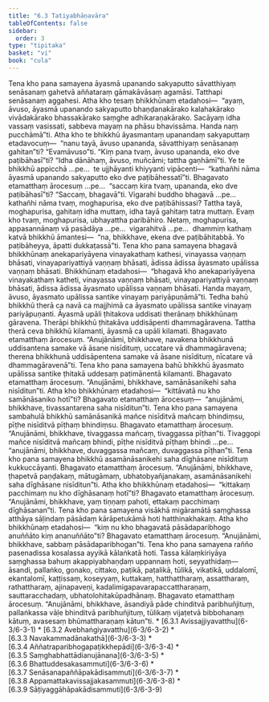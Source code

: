 ```yaml
---
title: "6.3 Tatiyabhāṇavāra"
tableOfContents: false
sidebar:
  order: 3
type: "tipitaka"
basket: "vi"
book: "cula"
---
```



<DynamicBreadcrumb />

<Division number="319" book="cula" bookNo="4" page="318">

<Paragraph number="1376" book="cula">
Tena kho pana samayena āyasmā upanando sakyaputto sāvatthiyaṃ senāsanaṃ gahetvā aññataraṃ gāmakāvāsaṃ agamāsi. Tatthapi senāsanaṃ aggahesi. Atha kho tesaṃ bhikkhūnaṃ etadahosi—  “ayaṃ, āvuso, āyasmā upanando sakyaputto bhaṇḍanakārako kalahakārako vivādakārako bhassakārako saṃghe adhikaraṇakārako. Sacāyaṃ idha vassaṃ vasissati, sabbeva mayaṃ na phāsu bhavissāma. Handa naṃ pucchāmā”ti. Atha kho te bhikkhū āyasmantaṃ upanandaṃ sakyaputtaṃ etadavocuṃ—  “nanu tayā, āvuso upananda, sāvatthiyaṃ senāsanaṃ gahitan”ti? “Evamāvuso”ti. “Kiṃ pana tvaṃ, āvuso upananda, eko dve paṭibāhasī”ti? “Idha dānāhaṃ, āvuso, muñcāmi; tattha gaṇhāmī”ti.


</Paragraph>

<Paragraph number="1377" book="cula">
Ye te bhikkhū appicchā …pe…  te ujjhāyanti khiyyanti vipācenti—  “kathañhi nāma āyasmā upanando sakyaputto eko dve paṭibāhessatī”ti. Bhagavato etamatthaṃ ārocesuṃ …pe…  “saccaṃ kira tvaṃ, upananda, eko dve paṭibāhasī”ti? “Saccaṃ, bhagavā”ti. Vigarahi buddho bhagavā …pe…  kathañhi nāma tvaṃ, moghapurisa, eko dve paṭibāhissasi? Tattha tayā, moghapurisa, gahitaṃ idha muttaṃ, idha tayā gahitaṃ tatra muttaṃ. Evaṃ kho tvaṃ, moghapurisa, ubhayattha paribāhiro. Netaṃ, moghapurisa, appasannānaṃ vā pasādāya …pe…  vigarahitvā …pe…  dhammiṃ kathaṃ katvā bhikkhū āmantesi—  “na, bhikkhave, ekena dve paṭibāhitabbā. Yo paṭibāheyya, āpatti dukkaṭassā”ti.


</Paragraph>

</Division>
<Division number="320" book="cula" bookNo="4" page="319">

<Paragraph number="1378" book="cula">
Tena kho pana samayena bhagavā bhikkhūnaṃ anekapariyāyena vinayakathaṃ kathesi, vinayassa vaṇṇaṃ bhāsati, vinayapariyattiyā vaṇṇaṃ bhāsati, ādissa ādissa āyasmato upālissa vaṇṇaṃ bhāsati. Bhikkhūnaṃ etadahosi—  “bhagavā kho anekapariyāyena vinayakathaṃ katheti, vinayassa vaṇṇaṃ bhāsati, vinayapariyattiyā vaṇṇaṃ bhāsati, ādissa ādissa āyasmato upālissa vaṇṇaṃ bhāsati. Handa mayaṃ, āvuso, āyasmato upālissa santike vinayaṃ pariyāpuṇāmā”ti. Tedha bahū bhikkhū therā ca navā ca majjhimā ca āyasmato upālissa santike vinayaṃ pariyāpuṇanti. Āyasmā upāli ṭhitakova uddisati therānaṃ bhikkhūnaṃ gāravena. Therāpi bhikkhū ṭhitakāva uddisāpenti dhammagāravena. Tattha therā ceva bhikkhū kilamanti, āyasmā ca upāli kilamati. Bhagavato etamatthaṃ ārocesuṃ. “Anujānāmi, bhikkhave, navakena bhikkhunā uddisantena samake vā āsane nisīdituṃ, uccatare vā dhammagāravena; therena bhikkhunā uddisāpentena samake vā āsane nisīdituṃ, nīcatare vā dhammagāravenā”ti.


</Paragraph>

<Paragraph number="1379" book="cula">
Tena kho pana samayena bahū bhikkhū āyasmato upālissa santike ṭhitakā uddesaṃ paṭimānentā kilamanti. Bhagavato etamatthaṃ ārocesuṃ. “Anujānāmi, bhikkhave, samānāsanikehi saha nisīditun”ti. Atha kho bhikkhūnaṃ etadahosi—  “kittāvatā nu kho samānāsaniko hotī”ti? Bhagavato etamatthaṃ ārocesuṃ—  “anujānāmi, bhikkhave, tivassantarena saha nisīditun”ti.


</Paragraph>

<Paragraph number="1380" book="cula">
Tena kho pana samayena sambahulā bhikkhū samānāsanikā mañce nisīditvā mañcaṃ bhindiṃsu, pīṭhe nisīditvā pīṭhaṃ bhindiṃsu. Bhagavato etamatthaṃ ārocesuṃ. “Anujānāmi, bhikkhave, tivaggassa mañcaṃ, tivaggassa pīṭhan”ti. Tivaggopi mañce nisīditvā mañcaṃ bhindi, pīṭhe nisīditvā pīṭhaṃ bhindi …pe…  “anujānāmi, bhikkhave, duvaggassa mañcaṃ, duvaggassa pīṭhan”ti.


</Paragraph>

<Paragraph number="1381" book="cula">
Tena kho pana samayena bhikkhū asamānāsanikehi saha dīghāsane nisīdituṃ kukkuccāyanti. Bhagavato etamatthaṃ ārocesuṃ. “Anujānāmi, bhikkhave, ṭhapetvā paṇḍakaṃ, mātugāmaṃ, ubhatobyañjanakaṃ, asamānāsanikehi saha dīghāsane nisīditun”ti. Atha kho bhikkhūnaṃ etadahosi—  “kittakaṃ pacchimaṃ nu kho dīghāsanaṃ hotī”ti? Bhagavato etamatthaṃ ārocesuṃ. “Anujānāmi, bhikkhave, yaṃ tiṇṇaṃ pahoti, ettakaṃ pacchimaṃ dīghāsanan”ti.


</Paragraph>

<Paragraph number="1382" book="cula">
Tena kho pana samayena visākhā migāramātā saṃghassa atthāya sāḷindaṃ pāsādaṃ kārāpetukāmā hoti hatthinakhakaṃ. Atha kho bhikkhūnaṃ etadahosi—  “kiṃ nu kho bhagavatā pāsādaparibhogo anuññāto kiṃ ananuññāto”ti? Bhagavato etamatthaṃ ārocesuṃ. “Anujānāmi, bhikkhave, sabbaṃ pāsādaparibhogan”ti.


</Paragraph>

<Paragraph number="1383" book="cula">
Tena kho pana samayena rañño pasenadissa kosalassa ayyikā kālaṅkatā hoti. Tassa kālaṃkiriyāya saṃghassa bahuṃ akappiyabhaṇḍaṃ uppannaṃ hoti, seyyathidaṃ—  āsandi, pallaṅko, gonako, cittako, paṭikā, paṭalikā, tūlikā, vikatikā, uddalomī, ekantalomī, kaṭṭissaṃ, koseyyaṃ, kuttakaṃ, hatthattharaṃ, assattharaṃ, rathattharaṃ, ajinapaveṇi, kadalimigapavarapaccattharaṇaṃ, sauttaracchadaṃ, ubhatolohitakūpadhānaṃ. Bhagavato etamatthaṃ ārocesuṃ. “Anujānāmi, bhikkhave, āsandiyā pāde chinditvā paribhuñjituṃ, pallaṅkassa vāḷe bhinditvā paribhuñjituṃ, tūlikaṃ vijaṭetvā bibbohanaṃ kātuṃ, avasesaṃ bhūmattharaṇaṃ kātun”ti.

</Paragraph>
</Division>

<TableOfContents book="cula" section="6.3">
* [6.3.1 Avissajjiyavatthu](6-3/6-3-1)
* [6.3.2 Avebhaṅgiyavatthu](6-3/6-3-2)
* [6.3.3 Navakammadānakathā](6-3/6-3-3)
* [6.3.4 Aññatraparibhogapaṭikkhepādi](6-3/6-3-4)
* [6.3.5 Saṃghabhattādianujānana](6-3/6-3-5)
* [6.3.6 Bhattuddesakasammuti](6-3/6-3-6)
* [6.3.7 Senāsanapaññāpakādisammuti](6-3/6-3-7)
* [6.3.8 Appamattakavissajjakasammuti](6-3/6-3-8)
* [6.3.9 Sāṭiyaggāhāpakādisammuti](6-3/6-3-9)
</TableOfContents>